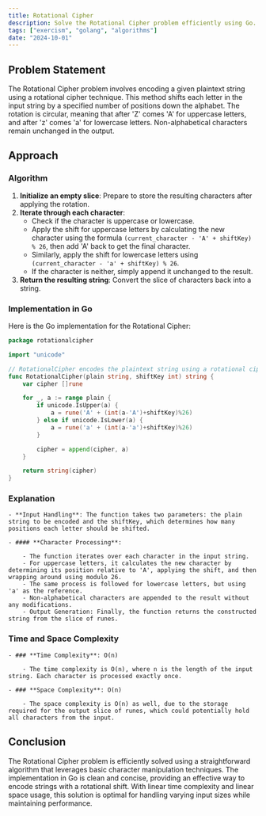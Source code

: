 ```yaml
---
title: Rotational Cipher
description: Solve the Rotational Cipher problem efficiently using Go.
tags: ["exercism", "golang", "algorithms"]
date: "2024-10-01"
---
```


## Problem Statement

The Rotational Cipher problem involves encoding a given plaintext string using a rotational cipher technique. This method shifts each letter in the input string by a specified number of positions down the alphabet. The rotation is circular, meaning that after 'Z' comes 'A' for uppercase letters, and after 'z' comes 'a' for lowercase letters. Non-alphabetical characters remain unchanged in the output.

## Approach

### Algorithm

1. **Initialize an empty slice**: Prepare to store the resulting characters after applying the rotation.
2. **Iterate through each character**:
   - Check if the character is uppercase or lowercase.
   - Apply the shift for uppercase letters by calculating the new character using the formula `(current_character - 'A' + shiftKey) % 26`, then add 'A' back to get the final character.
   - Similarly, apply the shift for lowercase letters using `(current_character - 'a' + shiftKey) % 26`.
   - If the character is neither, simply append it unchanged to the result.
3. **Return the resulting string**: Convert the slice of characters back into a string.

### Implementation in Go

Here is the Go implementation for the Rotational Cipher:

```go
package rotationalcipher

import "unicode"

// RotationalCipher encodes the plaintext string using a rotational cipher with a specified shift key.
func RotationalCipher(plain string, shiftKey int) string {
	var cipher []rune

	for _, a := range plain {
		if unicode.IsUpper(a) {
			a = rune('A' + (int(a-'A')+shiftKey)%26)
		} else if unicode.IsLower(a) {
			a = rune('a' + (int(a-'a')+shiftKey)%26)
		}

		cipher = append(cipher, a)
	}

	return string(cipher)
}
```


### Explanation
    - **Input Handling**: The function takes two parameters: the plain string to be encoded and the shiftKey, which determines how many positions each letter should be shifted.

    - #### **Character Processing**:

        - The function iterates over each character in the input string.
        - For uppercase letters, it calculates the new character by determining its position relative to 'A', applying the shift, and then wrapping around using modulo 26.
        - The same process is followed for lowercase letters, but using 'a' as the reference.
        - Non-alphabetical characters are appended to the result without any modifications.
        - Output Generation: Finally, the function returns the constructed string from the slice of runes.

### Time and Space Complexity
    - ### **Time Complexity**: O(n)

        - The time complexity is O(n), where n is the length of the input string. Each character is processed exactly once.

    - ### **Space Complexity**: O(n)

        - The space complexity is O(n) as well, due to the storage required for the output slice of runes, which could potentially hold all characters from the input.

## Conclusion
The Rotational Cipher problem is efficiently solved using a straightforward algorithm that leverages basic character manipulation techniques. The implementation in Go is clean and concise, providing an effective way to encode strings with a rotational shift. With linear time complexity and linear space usage, this solution is optimal for handling varying input sizes while maintaining performance.